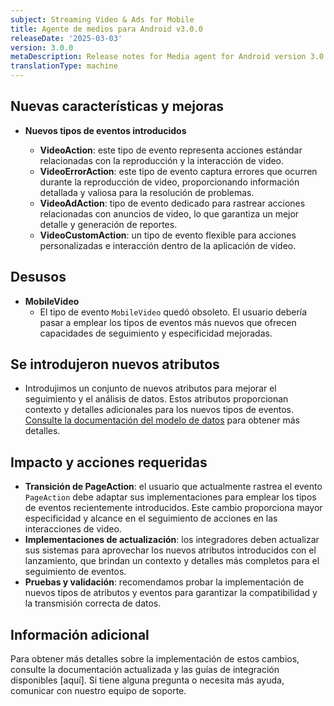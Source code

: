 ```yaml
---
subject: Streaming Video & Ads for Mobile
title: Agente de medios para Android v3.0.0
releaseDate: '2025-03-03'
version: 3.0.0
metaDescription: Release notes for Media agent for Android version 3.0.0
translationType: machine
---
```


## Nuevas características y mejoras

* **Nuevos tipos de eventos introducidos**

  * **VideoAction**: este tipo de evento representa acciones estándar relacionadas con la reproducción y la interacción de video.
  * **VideoErrorAction**: este tipo de evento captura errores que ocurren durante la reproducción de video, proporcionando información detallada y valiosa para la resolución de problemas.
  * **VideoAdAction**: tipo de evento dedicado para rastrear acciones relacionadas con anuncios de video, lo que garantiza un mejor detalle y generación de reportes.
  * **VideoCustomAction**: un tipo de evento flexible para acciones personalizadas e interacción dentro de la aplicación de video.

## Desusos

* **MobileVideo**
  * El tipo de evento `MobileVideo` quedó obsoleto. El usuario debería pasar a emplear los tipos de eventos más nuevos que ofrecen capacidades de seguimiento y especificidad mejoradas.

## Se introdujeron nuevos atributos

* Introdujimos un conjunto de nuevos atributos para mejorar el seguimiento y el análisis de datos. Estos atributos proporcionan contexto y detalles adicionales para los nuevos tipos de eventos. [Consulte la documentación del modelo de datos](https://github.com/newrelic/video-agent-android/blob/v3.0.0/DATAMODEL.md) para obtener más detalles.

## Impacto y acciones requeridas

* **Transición de PageAction**: el usuario que actualmente rastrea el evento `PageAction` debe adaptar sus implementaciones para emplear los tipos de eventos recientemente introducidos. Este cambio proporciona mayor especificidad y alcance en el seguimiento de acciones en las interacciones de video.
* **Implementaciones de actualización**: los integradores deben actualizar sus sistemas para aprovechar los nuevos atributos introducidos con el lanzamiento, que brindan un contexto y detalles más completos para el seguimiento de eventos.
* **Pruebas y validación**: recomendamos probar la implementación de nuevos tipos de atributos y eventos para garantizar la compatibilidad y la transmisión correcta de datos.

## Información adicional

Para obtener más detalles sobre la implementación de estos cambios, consulte la documentación actualizada y las guías de integración disponibles \[aquí]. Si tiene alguna pregunta o necesita más ayuda, comunicar con nuestro equipo de soporte.
